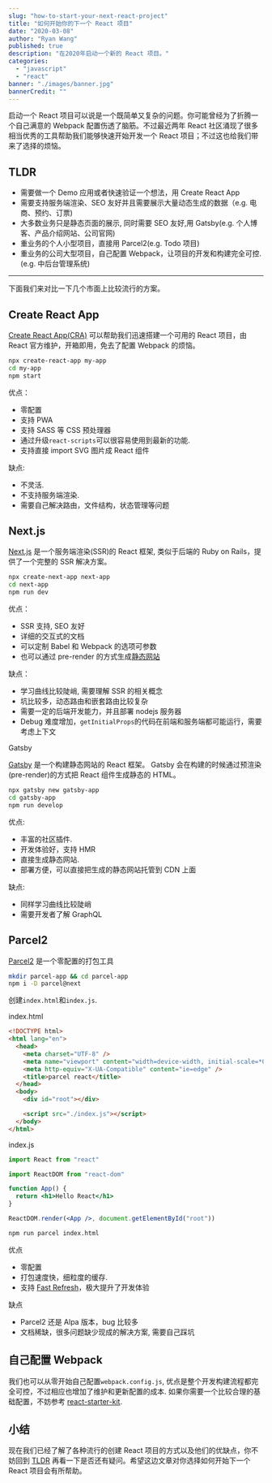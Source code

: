 ```yaml
---
slug: "how-to-start-your-next-react-project"
title: "如何开始你的下一个 React 项目"
date: "2020-03-08"
author: "Ryan Wang"
published: true
description: "在2020年启动一个新的 React 项目。"
categories:
  - "javascript"
  - "react"
banner: "./images/banner.jpg"
bannerCredit: ""
---
```


启动一个 React 项目可以说是一个既简单又复杂的问题。你可能曾经为了折腾一个自己满意的 Webpack 配置伤透了脑筋。不过最近两年 React 社区涌现了很多相当优秀的工具帮助我们能够快速开始开发一个 React 项目；不过这也给我们带来了选择的烦恼。

## TLDR

- 需要做一个 Demo 应用或者快速验证一个想法，用 Create React App
- 需要支持服务端渲染、SEO 友好并且需要展示大量动态生成的数据（e.g. 电商、预约、订票)
- 大多数业务只是静态页面的展示, 同时需要 SEO 友好,用 Gatsby(e.g. 个人博客、产品介绍网站、公司官网)
- 重业务的个人小型项目，直接用 Parcel2(e.g. Todo 项目)
- 重业务的公司大型项目，自己配置 Webpack，让项目的开发和构建完全可控.(e.g. 中后台管理系统)

---

下面我们来对比一下几个市面上比较流行的方案。

## Create React App

[Create React App(CRA)](https://create-react-app.dev/) 可以帮助我们迅速搭建一个可用的 React 项目，由 React 官方维护，开箱即用，免去了配置 Webpack 的烦恼。

```bash
npx create-react-app my-app
cd my-app
npm start
```

优点：

- 零配置
- 支持 PWA
- 支持 SASS 等 CSS 预处理器
- 通过升级`react-scripts`可以很容易使用到最新的功能.
- 支持直接 import SVG 图片成 React 组件

缺点:

- 不灵活.
- 不支持服务端渲染.
- 需要自己解决路由，文件结构，状态管理等问题

## Next.js

[Next.js](https://nextjs.org/) 是一个服务端渲染(SSR)的 React 框架, 类似于后端的 Ruby on Rails，提供了一个完整的 SSR 解决方案。

```bash
npx create-next-app next-app
cd next-app
npm run dev
```

优点：

- SSR 支持, SEO 友好
- 详细的交互式的文档
- 可以定制 Babel 和 Webpack 的选项可参数
- 也可以通过 pre-render 的方式生成[静态网站](https://nextjs.org/learn/excel/static-html-export)

缺点：

- 学习曲线比较陡峭, 需要理解 SSR 的相关概念
- 坑比较多，动态路由和嵌套路由比较复杂
- 需要一定的后端开发能力，并且部署 nodejs 服务器
- Debug 难度增加，`getInitialProps`的代码在前端和服务端都可能运行，需要考虑上下文

Gatsby

[Gatsby](https://www.gatsbyjs.org/) 是一个构建静态网站的 React 框架。 Gatsby 会在构建的时候通过预渲染(pre-render)的方式把 React 组件生成静态的 HTML。

```bash
npx gatsby new gatsby-app
cd gatsby-app
npm run develop
```

优点:

- 丰富的社区插件.
- 开发体验好，支持 HMR
- 直接生成静态网站.
- 部署方便，可以直接把生成的静态网站托管到 CDN 上面

缺点:

- 同样学习曲线比较陡峭
- 需要开发者了解 GraphQL

## Parcel2

[Parcel2](https://github.com/parcel-bundler/parcel) 是一个零配置的打包工具

```bash
mkdir parcel-app && cd parcel-app
npm i -D parcel@next
```

创建`index.html`和`index.js`.

index.html

```html
<!DOCTYPE html>
<html lang="en">
  <head>
    <meta charset="UTF-8" />
    <meta name="viewport" content="width=device-width, initial-scale=*0" />
    <meta http-equiv="X-UA-Compatible" content="ie=edge" />
    <title>parcel react</title>
  </head>
  <body>
    <div id="root"></div>

    <script src="./index.js"></script>
  </body>
</html>
```

index.js

```jsx
import React from "react"

import ReactDOM from "react-dom"

function App() {
  return <h1>Hello React</h1>
}

ReactDOM.render(<App />, document.getElementById("root"))
```

```bash
npm run parcel index.html
```

优点

- 零配置
- 打包速度快，细粒度的缓存.
- 支持 [Fast Refresh](https://github.com/parcel-bundler/parcel/pull/3654)，极大提升了开发体验

缺点

- Parcel2 还是 Alpa 版本，bug 比较多
- 文档稀缺，很多问题缺少现成的解决方案, 需要自己踩坑

## 自己配置 Webpack

我们也可以从零开始自己配置`webpack.config.js`, 优点是整个开发构建流程都完全可控，不过相应也增加了维护和更新配置的成本.
如果你需要一个比较合理的基础配置，不妨参考 [react-starter-kit](https://github.com/ryanwang520/react-starter-kit).

## 小结

现在我们已经了解了各种流行的创建 React 项目的方式以及他们的优缺点，你不妨回到 [TLDR](#tldr) 再看一下是否还有疑问。希望这边文章对你选择如何开始下一个 React 项目会有所帮助。
